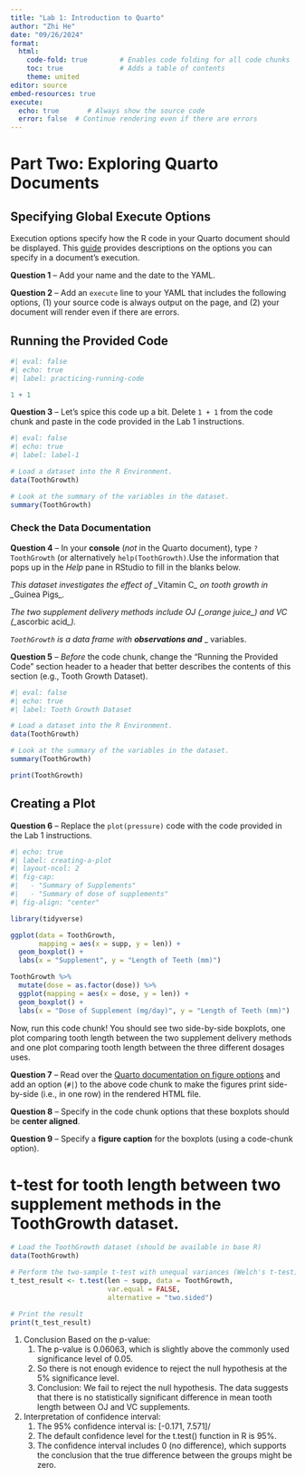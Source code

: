 ```yaml
---
title: "Lab 1: Introduction to Quarto"
author: "Zhi He"
date: "09/26/2024"
format: 
  html:
    code-fold: true        # Enables code folding for all code chunks
    toc: true              # Adds a table of contents
    theme: united
editor: source
embed-resources: true
execute:
  echo: true       # Always show the source code
  error: false  # Continue rendering even if there are errors
---
```


# Part Two: Exploring Quarto Documents

## Specifying Global Execute Options

Execution options specify how the R code in your Quarto document should be displayed. This [guide](https://quarto.org/docs/computations/execution-options.html) provides descriptions on the options you can specify in a document's execution.

**Question 1** -- Add your name and the date to the YAML.

**Question 2** -- Add an `execute` line to your YAML that includes the following options, (1) your source code is always output on the page, and (2) your document will render even if there are errors.

## Running the Provided Code

```r
#| eval: false
#| echo: true
#| label: practicing-running-code

1 + 1
```

**Question 3** -- Let's spice this code up a bit. Delete `1 + 1` from the code chunk and paste in the code provided in the Lab 1 instructions.

```r
#| eval: false
#| echo: true
#| label: label-1

# Load a dataset into the R Environment.
data(ToothGrowth)

# Look at the summary of the variables in the dataset.
summary(ToothGrowth)
```

### Check the Data Documentation

**Question 4** -- In your **console** (*not* in the Quarto document), type `?ToothGrowth` (or alternatively `help(ToothGrowth)`.Use the information that pops up in the *Help* pane in RStudio to fill in the blanks below.

*This dataset investigates the effect of \_*Vitamin C*\_ on tooth growth in \_*Guinea Pigs*\_.*

*The two supplement delivery methods include OJ (\_orange juice\_) and VC (\_*ascorbic acid*\_).*

*`ToothGrowth` is a data frame with **observations and*** \_ variables.

**Question 5** -- *Before* the code chunk, change the "Running the Provided Code" section header to a header that better describes the contents of this section (e.g., Tooth Growth Dataset).

```r
#| eval: false
#| echo: true
#| label: Tooth Growth Dataset

# Load a dataset into the R Environment.
data(ToothGrowth)

# Look at the summary of the variables in the dataset.
summary(ToothGrowth)

print(ToothGrowth)
```

## Creating a Plot

**Question 6** -- Replace the `plot(pressure)` code with the code provided in the Lab 1 instructions.

```r
#| echo: true
#| label: creating-a-plot
#| layout-ncol: 2
#| fig-cap: 
#|   - "Summary of Supplements"
#|   - "Summary of dose of supplements"
#| fig-align: "center"

library(tidyverse)

ggplot(data = ToothGrowth, 
       mapping = aes(x = supp, y = len)) +
  geom_boxplot() +
  labs(x = "Supplement", y = "Length of Teeth (mm)")

ToothGrowth %>% 
  mutate(dose = as.factor(dose)) %>% 
  ggplot(mapping = aes(x = dose, y = len)) +
  geom_boxplot() +
  labs(x = "Dose of Supplement (mg/day)", y = "Length of Teeth (mm)")
```

Now, run this code chunk! You should see two side-by-side boxplots, one plot comparing tooth length between the two supplement delivery methods and one plot comparing tooth length between the three different dosages uses.

**Question 7** -- Read over the [Quarto documentation on figure options](https://quarto.org/docs/authoring/figures.html#computations) and add an option (`#|`) to the above code chunk to make the figures print side-by-side (i.e., in one row) in the rendered HTML file.

**Question 8** -- Specify in the code chunk options that these boxplots should be **center aligned**.

**Question 9** -- Specify a **figure caption** for the boxplots (using a code-chunk option).

# t-test for tooth length between two supplement methods in the ToothGrowth dataset.

```r
# Load the ToothGrowth dataset (should be available in base R)
data(ToothGrowth)

# Perform the two-sample t-test with unequal variances (Welch's t-test)
t_test_result <- t.test(len ~ supp, data = ToothGrowth, 
                        var.equal = FALSE, 
                        alternative = "two.sided")

# Print the result
print(t_test_result)
```

1.  Conclusion Based on the p-value:
    1.  The p-value is 0.06063, which is slightly above the commonly used significance level of 0.05.
    2.  So there is not enough evidence to reject the null hypothesis at the 5% significance level.
    3.  Conclusion: We fail to reject the null hypothesis. The data suggests that there is no statistically significant difference in mean tooth length between OJ and VC supplements.
2.  Interpretation of confidence interval:
    1.  The 95% confidence interval is: \[-0.171, 7.571\]/
    2.  The default confidence level for the t.test() function in R is 95%.
    3.  The confidence interval includes 0 (no difference), which supports the conclusion that the true difference between the groups might be zero.
